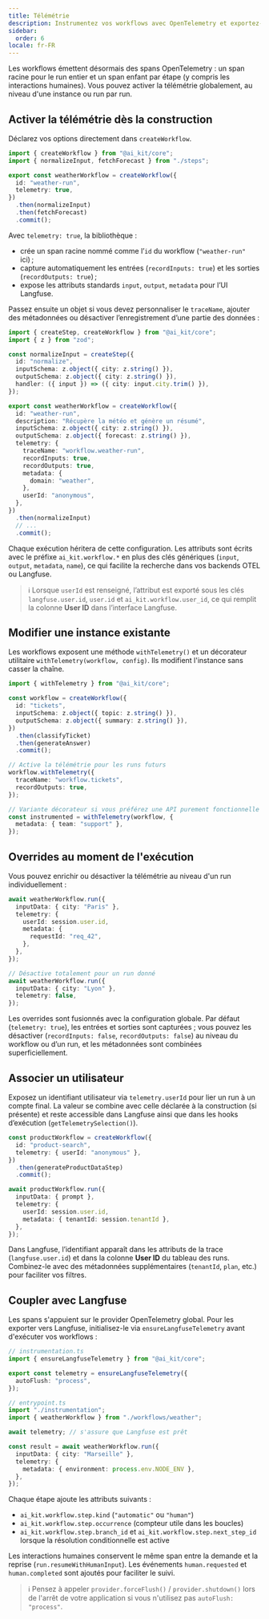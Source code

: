 ```yaml
---
title: Télémétrie
description: Instrumentez vos workflows avec OpenTelemetry et exportez-les vers Langfuse.
sidebar:
  order: 6
locale: fr-FR
---
```


Les workflows émettent désormais des spans OpenTelemetry : un span racine pour le run entier et un span enfant par étape (y compris les interactions humaines). Vous pouvez activer la télémétrie globalement, au niveau d'une instance ou run par run.

## Activer la télémétrie dès la construction

Déclarez vos options directement dans `createWorkflow`.

```ts
import { createWorkflow } from "@ai_kit/core";
import { normalizeInput, fetchForecast } from "./steps";

export const weatherWorkflow = createWorkflow({
  id: "weather-run",
  telemetry: true,
})
  .then(normalizeInput)
  .then(fetchForecast)
  .commit();
```

Avec `telemetry: true`, la bibliothèque :

- crée un span racine nommé comme l’`id` du workflow (`"weather-run"` ici) ;
- capture automatiquement les entrées (`recordInputs: true`) et les sorties (`recordOutputs: true`) ;
- expose les attributs standards `input`, `output`, `metadata` pour l’UI Langfuse.

Passez ensuite un objet si vous devez personnaliser le `traceName`, ajouter des métadonnées ou désactiver l’enregistrement d’une partie des données :

```ts
import { createStep, createWorkflow } from "@ai_kit/core";
import { z } from "zod";

const normalizeInput = createStep({
  id: "normalize",
  inputSchema: z.object({ city: z.string() }),
  outputSchema: z.object({ city: z.string() }),
  handler: ({ input }) => ({ city: input.city.trim() }),
});

export const weatherWorkflow = createWorkflow({
  id: "weather-run",
  description: "Récupère la météo et génère un résumé",
  inputSchema: z.object({ city: z.string() }),
  outputSchema: z.object({ forecast: z.string() }),
  telemetry: {
    traceName: "workflow.weather-run",
    recordInputs: true,
    recordOutputs: true,
    metadata: {
      domain: "weather",
    },
    userId: "anonymous",
  },
})
  .then(normalizeInput)
  // ...
  .commit();
```

Chaque exécution héritera de cette configuration. Les attributs sont écrits avec le préfixe `ai_kit.workflow.*` en plus des clés génériques (`input`, `output`, `metadata`, `name`), ce qui facilite la recherche dans vos backends OTEL ou Langfuse.

> ℹ️ Lorsque `userId` est renseigné, l’attribut est exporté sous les clés `langfuse.user.id`, `user.id` et `ai_kit.workflow.user_id`, ce qui remplit la colonne **User ID** dans l’interface Langfuse.

## Modifier une instance existante

Les workflows exposent une méthode `withTelemetry()` et un décorateur utilitaire `withTelemetry(workflow, config)`. Ils modifient l'instance sans casser la chaîne.

```ts
import { withTelemetry } from "@ai_kit/core";

const workflow = createWorkflow({
  id: "tickets",
  inputSchema: z.object({ topic: z.string() }),
  outputSchema: z.object({ summary: z.string() }),
})
  .then(classifyTicket)
  .then(generateAnswer)
  .commit();

// Active la télémétrie pour les runs futurs
workflow.withTelemetry({
  traceName: "workflow.tickets",
  recordOutputs: true,
});

// Variante décorateur si vous préférez une API purement fonctionnelle
const instrumented = withTelemetry(workflow, {
  metadata: { team: "support" },
});
```

## Overrides au moment de l'exécution

Vous pouvez enrichir ou désactiver la télémétrie au niveau d'un run individuellement :

```ts
await weatherWorkflow.run({
  inputData: { city: "Paris" },
  telemetry: {
    userId: session.user.id,
    metadata: {
      requestId: "req_42",
    },
  },
});

// Désactive totalement pour un run donné
await weatherWorkflow.run({
  inputData: { city: "Lyon" },
  telemetry: false,
});
```

Les overrides sont fusionnés avec la configuration globale. Par défaut (`telemetry: true`), les entrées et sorties sont capturées ; vous pouvez les désactiver (`recordInputs: false`, `recordOutputs: false`) au niveau du workflow ou d’un run, et les métadonnées sont combinées superficiellement.

## Associer un utilisateur

Exposez un identifiant utilisateur via `telemetry.userId` pour lier un run à un compte final. La valeur se combine avec celle déclarée à la construction (si présente) et reste accessible dans Langfuse ainsi que dans les hooks d’exécution (`getTelemetrySelection()`).

```ts
const productWorkflow = createWorkflow({
  id: "product-search",
  telemetry: { userId: "anonymous" },
})
  .then(generateProductDataStep)
  .commit();

await productWorkflow.run({
  inputData: { prompt },
  telemetry: {
    userId: session.user.id,
    metadata: { tenantId: session.tenantId },
  },
});
```

Dans Langfuse, l’identifiant apparaît dans les attributs de la trace (`langfuse.user.id`) et dans la colonne **User ID** du tableau des runs. Combinez-le avec des métadonnées supplémentaires (`tenantId`, `plan`, etc.) pour faciliter vos filtres.

## Coupler avec Langfuse

Les spans s'appuient sur le provider OpenTelemetry global. Pour les exporter vers Langfuse, initialisez-le via `ensureLangfuseTelemetry` avant d'exécuter vos workflows :

```ts
// instrumentation.ts
import { ensureLangfuseTelemetry } from "@ai_kit/core";

export const telemetry = ensureLangfuseTelemetry({
  autoFlush: "process",
});
```

```ts
// entrypoint.ts
import "./instrumentation";
import { weatherWorkflow } from "./workflows/weather";

await telemetry; // s'assure que Langfuse est prêt

const result = await weatherWorkflow.run({
  inputData: { city: "Marseille" },
  telemetry: {
    metadata: { environment: process.env.NODE_ENV },
  },
});
```

Chaque étape ajoute les attributs suivants :

- `ai_kit.workflow.step.kind` (`"automatic"` ou `"human"`)
- `ai_kit.workflow.step.occurrence` (compteur utile dans les boucles)
- `ai_kit.workflow.step.branch_id` et `ai_kit.workflow.step.next_step_id` lorsque la résolution conditionnelle est active

Les interactions humaines conservent le même span entre la demande et la reprise (`run.resumeWithHumanInput`). Les événements `human.requested` et `human.completed` sont ajoutés pour faciliter le suivi.

> ℹ️ Pensez à appeler `provider.forceFlush()` / `provider.shutdown()` lors de l'arrêt de votre application si vous n'utilisez pas `autoFlush: "process"`.

